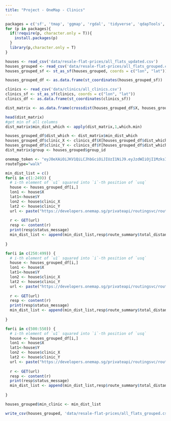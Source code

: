 ```yaml
---
title: "Project - OneMap - Clinics"
---
```


```r
packages = c('sf', 'tmap', 'ggmap', 'rgdal', 'tidyverse', 'qdapTools', 'spatstat', 'readr', 'httr')
for (p in packages){ 
  if(!require(p, character.only = T)){
    install.packages(p) 
  }
  library(p,character.only = T) 
}
```


```r
houses <- read_csv('data/resale-flat-prices/all_flats_updated.csv')
houses_grouped <- read_csv('data/resale-flat-prices/all_flats_grouped.csv')
houses_grouped_sf <- st_as_sf(houses_grouped, coords = c("lon", "lat"))

houses_grouped_df <- as.data.frame(st_coordinates(houses_grouped_sf))
```

```r
clinics <- read_csv('data/clinics/all_clinics.csv')
clinics_sf <- st_as_sf(clinics, coords = c("lon", "lat"))
clinics_df <- as.data.frame(st_coordinates(clinics_sf))
```

```r
dist_matrix <- as.data.frame(crossdist(houses_grouped_df$X, houses_grouped_df$Y, clinics_df$X, clinics_df$Y))

head(dist_matrix)
#get min of all columns
dist_matrix$min_dist_which <- apply(dist_matrix,1,which.min)

houses_grouped_df$dist_which <- dist_matrix$min_dist_which
houses_grouped_df$clinic_X <- clinics_df$X[houses_grouped_df$dist_which]
houses_grouped_df$clinic_Y <- clinics_df$Y[houses_grouped_df$dist_which]
dist_matrix$group <- houses_grouped$group_id
```

```r
onemap_token <- "eyJ0eXAiOiJKV1QiLCJhbGciOiJIUzI1NiJ9.eyJzdWIiOjI1MzksInVzZXJfaWQiOjI1MzksImVtYWlsIjoic2h1YmhhbXAuMjAxNkBzaXMuc211LmVkdS5zZyIsImZvcmV2ZXIiOmZhbHNlLCJpc3MiOiJodHRwOlwvXC9vbTIuZGZlLm9uZW1hcC5zZ1wvYXBpXC92MlwvdXNlclwvc2Vzc2lvbiIsImlhdCI6MTU1MzY3MDI5OCwiZXhwIjoxNTU0MTAyMjk4LCJuYmYiOjE1NTM2NzAyOTgsImp0aSI6Ijk0NGJhZDJiMTk4ZjdiZjZiZWIyMTJiNTEyMGQ0YWQzIn0.XmU76Eghfs1ZhzkN5BuAasmAP1MH2ntBDxK1TC12YHg"
routeType="walk"
```

```r
min_dist_list = c()
for(i in c(1:249)) {
  # i-th element of `u1` squared into `i`-th position of `usq`
  house <- houses_grouped_df[i,]
  lon1 <- house$X
  lat1<-house$Y
  lon2 <- house$clinic_X
  lat2 <- house$clinic_Y
  url <- paste("https://developers.onemap.sg/privateapi/routingsvc/route?start=",lat1,",",lon1,"&end=",lat2,",",lon2,"&routeType=",routeType,"&token=",onemap_token, sep="")
     
  r <- GET(url)
  resp <- content(r)
  print(resp$status_message)
  min_dist_list <- append(min_dist_list,resp$route_summary$total_distance)
     
}
```

```r
for(i in c(250:499)) {
  # i-th element of `u1` squared into `i`-th position of `usq`
  house <- houses_grouped_df[i,]
  lon1 <- house$X
  lat1<-house$Y
  lon2 <- house$clinic_X
  lat2 <- house$clinic_Y
  url <- paste("https://developers.onemap.sg/privateapi/routingsvc/route?start=",lat1,",",lon1,"&end=",lat2,",",lon2,"&routeType=",routeType,"&token=",onemap_token, sep="")
     
  r <- GET(url)
  resp <- content(r)
  print(resp$status_message)
  min_dist_list <- append(min_dist_list,resp$route_summary$total_distance)
     
}
```

```r
for(i in c(500:550)) {
  # i-th element of `u1` squared into `i`-th position of `usq`
  house <- houses_grouped_df[i,]
  lon1 <- house$X
  lat1<-house$Y
  lon2 <- house$clinic_X
  lat2 <- house$clinic_Y
  url <- paste("https://developers.onemap.sg/privateapi/routingsvc/route?start=",lat1,",",lon1,"&end=",lat2,",",lon2,"&routeType=",routeType,"&token=",onemap_token, sep="")
     
  r <- GET(url)
  resp <- content(r)
  print(resp$status_message)
  min_dist_list <- append(min_dist_list,resp$route_summary$total_distance)
     
}
```

```r
houses_grouped$min_clinic <- min_dist_list
```


```r
write_csv(houses_grouped, 'data/resale-flat-prices/all_flats_grouped.csv')
  ```

```r

```

```r

```

```r

```

```r

```

```r

```


```r

```

```r

```

```r

```

```r

```

```r

```

```r

```


```r

```

```r

```

```r

```

```r

```

```r

```

```r

```


```r

```

```r

```

```r

```

```r

```

```r

```

```r

```


```r

```

```r

```

```r

```


